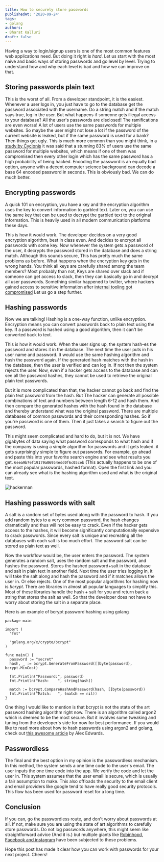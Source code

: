 ```yaml
---
title: How to securely store passwords
publishedAt: '2020-09-24'
tags:
- golang
authors:
- Bharat Kalluri
draft: false
---
```


Having a way to login/signup users is one of the most common features web applications need. But doing it right is *hard*.
Let us start with the most naive and basic ways of storing passwords and go level by level. Trying to understand how and
why each level is bad and how we can improve on that.

## Storing passwords plain text

This is the worst of all. From a developer standpoint, it is the easiest. Whenever a user logs in, you just have to go to the database
get the password associated with the username. Do a string match and if the match says true, log in the user. But what happens if someone
gets illegal access to your database? All the user's passwords are disclosed! The ramifications are even worse! A lot of users use the same passwords for multiple websites. So maybe the user might not lose a lot if the password of the current website is leaked, but if the same password
is used for a bank? Then things get ugly.
This is much more common than you might think, in a [study by Cyclonis](https://www.cyclonis.com/report-83-percent-users-surveyed-use-same-password-multiple-sites/)
it was said that a stunning 83% of users use the same password for multiple websites, which means if one of them was compromised then every other login
which has the same password has a high probability of being hacked. Encoding the password is an equally bad option, anyone with a decent computer science background can decode a base 64 encoded password in seconds. This is obviously bad. We can do much better.

## Encrypting passwords

A quick 101 on encryption, you have a key and the encryption algorithm uses the key to convert information to garbled text. Later on, you can use the same key
that can be used to decrypt the garbled text to the original information. This is heavily used in all modern communication platforms these days.

This is how it would work. The developer decides on a very good encryption algorithm, best in class even. And decides to encrypt all passwords with some key.
Now whenever the system gets a password of the user, it decrypts the password stored in the database and does a string match. Although this sounds secure,
This has pretty much the same problems as before. What happens when the encryption key gets in the wrong hands. You think all keys are carefully shared among the team members? Most probably than not, Keys are shared over slack and if someone can get access to slack, then they can basically go in and decrypt all user passwords.
Something similar happened to twitter, where hackers gained access to sensitive information after [internal tooling got compromised](https://www.theverge.com/2020/7/15/21326656/twitter-hack-explanation-bitcoin-accounts-employee-tools)
Let us go a step further.

## Hashing passwords

Now we are talking! Hashing is a one-way function, unlike encryption. Encryption means you can convert passwords back to plain text using the key. If a password
is hashed using a good algorithm, then it can't be converted back to text.

This is how it would work. When the user signs up, the system hash-es the password and stores it in the database. The next time the user puts in his user name and password. It would use the same hashing algorithm and hash the password again. If the generated hash matches with the hash in the database, then the user is verified
and can log in. If not then the system rejects the user. Now, even if a hacker gets access to the database and can see all the password hashes, they cannot be used
to retrieve the original plain text passwords.

But it is more complicated than that, the hacker cannot go back and find the plain text password from the hash. But The hacker can generate all possible combinations of text and numbers between length 6-12 and hash them. And then compare the generated hashes with the hash found in the database and thereby understand what was the original password. There are multiple databases of common passwords and their corresponding hashes. So if you're password is one of them. Then it just takes a search
to figure out the password.

This might seem complicated and hard to do, but it is not. We have gigabytes of data saying what password corresponds to what hash and if the company is using a
simple algorithm for passwords and it gets leaked. it gets surprisingly simple to figure out passwords. For example, go ahead and paste this into your favorite search engine and see what results you get. `6eea9b7ef19179a06954edd0f6c05ceb` (This actually happens to be one of the most popular passwords, hashed format). Open the first link
and you can already see what is the hashing algorithm used and what is the original text.

![hackerman](https://media.giphy.com/media/3knKct3fGqxhK/source.gif)

## Hashing passwords with salt

A salt is a random set of bytes used along with the password to hash. If you add random bytes to a very common password, the hash changes dramatically and thus will not be easy to crack. Even if the hacker gets access to the hashes, it will become significantly computationally expensive to crack passwords. Since every salt is unique
and recreating all the databases with each salt is too much effort. The password salt can be stored as plain text as well.

Now the workflow would be, the user enters the password. The system generates a random salt, uses the random salt and the password, and hashes the password. Stores the hashed password+salt in the database and salt in plain text in another field. Next time the user tries logging in, it will take the salt along and hash the password and if it matches allows the user in. Or else rejects. One of the most popular algorithms for hashing now is *bcrypt*. There are libraries in almost all popular languages to simplify this. Most of these libraries handle the hash + salt for you and return back a string that stores the salt as well. So that the developer
does not have to worry about storing the salt in a separate place.

Here is an example of bcrypt password hashing using golang

```golang
package main

import (
  "fmt"

  "golang.org/x/crypto/bcrypt"
)

func main() {
  password := "secret"
  hash, _ := bcrypt.GenerateFromPassword([]byte(password), bcrypt.MinCost)

  fmt.Println("Password:", password)
  fmt.Println("Hash:    ", string(hash))

  match := bcrypt.CompareHashAndPassword(hash, []byte(password))
  fmt.Println("Match:   ", (match == nil))
}
```

One thing I would like to mention is that bcrypt is not the state of the art password hashing algorithm right now. There is an algorithm called argon2 which is deemed
to be the most secure. But it involves some tweaking and tuning from the developer's side for now for best performance. If you would like to read more about how to hash passwords using argon2 and golang, check out [this awesome article](https://www.alexedwards.net/blog/how-to-hash-and-verify-passwords-with-argon2-in-go) by Alex Edwards.

## Passwordless

The final and the best option in my opinion is the passwordless mechanism. In this method, the system sends a one time code to the user's email. The user inputs the one time code into the app. We verify the code and let the user in. This system assumes that the user email is secure, which is usually a fair assumption to make. This also offloads the security to the email client and email providers like google tend to have really good security protocols. This flow has been used for
password reset for a long time.

## Conclusion

If you can, go the passwordless route, and don't worry about passwords at all. If not, make sure you are using the state of art algorithms to carefully store passwords.
Do not log passwords anywhere, this might seem like straightforward advice (And it is.) but multiple giants like [Robinhood](https://www.bleepingcomputer.com/news/security/robinhood-brokerage-firm-alerts-of-passwords-stored-in-clear-text/), [Facebook and instagram](https://about.fb.com/news/2019/03/keeping-passwords-secure/) have
been subjected to these problems.

Hope this post has made it clear how you can work with passwords for your next project. Cheers!
